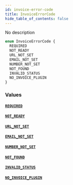 ```yaml
---
id: invoice-error-code
title: InvoiceErrorCode
hide_table_of_contents: false
---
```


No description

```graphql
enum InvoiceErrorCode {
  REQUIRED
  NOT_READY
  URL_NOT_SET
  EMAIL_NOT_SET
  NUMBER_NOT_SET
  NOT_FOUND
  INVALID_STATUS
  NO_INVOICE_PLUGIN
}
```

### Values

#### [`REQUIRED`](#)

#### [`NOT_READY`](#)

#### [`URL_NOT_SET`](#)

#### [`EMAIL_NOT_SET`](#)

#### [`NUMBER_NOT_SET`](#)

#### [`NOT_FOUND`](#)

#### [`INVALID_STATUS`](#)

#### [`NO_INVOICE_PLUGIN`](#)
